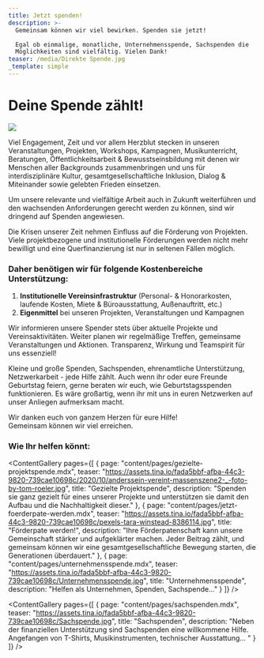 ```yaml
---
title: Jetzt spenden!
description: >-
  Gemeinsam können wir viel bewirken. Spenden sie jetzt!

  Egal ob einmalige, monatliche, Unternehmensspende, Sachspenden die
  Möglichkeiten sind vielfältig. Vielen Dank!
teaser: /media/Direkte Spende.jpg
_template: simple
---
```


# Deine Spende zählt!

![](</media/Direkte Spende.jpg>)

Viel Engagement, Zeit und vor allem Herzblut stecken in unseren Veranstaltungen, Projekten, Workshops, Kampagnen, Musikunterricht, Beratungen, Öffentlichkeitsarbeit & Bewusstseinsbildung mit denen wir Menschen aller Backgrounds zusammenbringen und uns für interdisziplinäre Kultur, gesamtgesellschaftliche Inklusion, Dialog & Miteinander sowie gelebten Frieden einsetzen.

Um unsere relevante und vielfältige Arbeit auch in Zukunft weiterführen und den wachsenden Anforderungen gerecht werden zu können, sind wir dringend auf Spenden angewiesen.

Die Krisen unserer Zeit nehmen Einfluss auf die Förderung von Projekten. Viele projektbezogene und institutionelle Förderungen werden nicht mehr bewilligt und eine Querfinanzierung ist nur in seltenen Fällen möglich.

### Daher benötigen wir für folgende Kostenbereiche Unterstützung:

1. **Institutionelle Vereinsinfrastruktur** (Personal- & Honorarkosten, laufende Kosten, Miete & Büroausstattung, Außenauftritt, etc.)
2. **Eigenmittel** bei unseren Projekten, Veranstaltungen und Kampagnen

Wir informieren unsere Spender stets über aktuelle Projekte und Vereinsaktivitäten. Weiter planen wir regelmäßige Treffen, gemeinsame Veranstaltungen und Aktionen. Transparenz, Wirkung und Teamspirit für uns essenziell!

Kleine und große Spenden, Sachspenden, ehrenamtliche Unterstützung, Netzwerkarbeit - jede Hilfe zählt. Auch wenn ihr oder eure Freunde Geburtstag feiern, gerne beraten wir euch, wie Geburtstagsspenden funktionieren. Es wäre großartig, wenn ihr mit uns in euren Netzwerken auf unser Anliegen aufmerksam macht.

Wir danken euch von ganzem Herzen für eure Hilfe!\
Gemeinsam können wir viel erreichen.

### **Wie Ihr helfen könnt:**

<ContentGallery
  pages={[
    {
      page: "content/pages/gezielte-projektspende.mdx",
      teaser:
        "https://assets.tina.io/fada5bbf-afba-44c3-9820-739cae10698c/2020/10/anderssein-vereint-massenszene2-_-foto-by-tom-roeler.jpg",
      title: "Gezielte Projektspende",
      description:
        "Spenden sie ganz gezielt für eines unserer Projekte und unterstützen sie damit den Aufbau und die Nachhaltigkeit dieser."
    },
    {
      page: "content/pages/jetzt-foerderpate-werden.mdx",
      teaser:
        "https://assets.tina.io/fada5bbf-afba-44c3-9820-739cae10698c/pexels-tara-winstead-8386114.jpg",
      title: "Förderpate werden!",
      description:
        "Ihre Förderpatenschaft kann unsere Gemeinschaft stärker und aufgeklärter machen. Jeder Beitrag zählt, und gemeinsam können wir eine gesamtgesellschaftliche Bewegung starten, die Generationen überdauert."
    },
    {
      page: "content/pages/unternehmensspende.mdx",
      teaser:
        "https://assets.tina.io/fada5bbf-afba-44c3-9820-739cae10698c/Unternehmensspende.jpg",
      title: "Unternehmensspende",
      description: "Helfen als Unternehmen, Spenden, Sachspende..."
    }
  ]}
/>

<ContentGallery
  pages={[
    {
      page: "content/pages/sachspenden.mdx",
      teaser:
        "https://assets.tina.io/fada5bbf-afba-44c3-9820-739cae10698c/Sachspende.jpg",
      title: "Sachspenden",
      description:
        "Neben der finanziellen Unterstützung sind Sachspenden eine willkommene Hilfe. Angefangen von T-Shirts, Musikinstrumenten, technischer Ausstattung... "
    }
  ]}
/>

<DonationForm />
